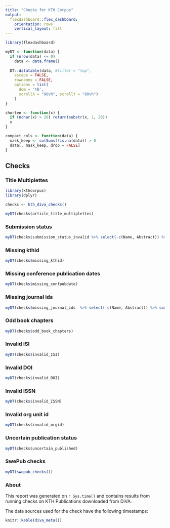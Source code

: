 ```yaml
---
title: "Checks for KTH Corpus"
output: 
  flexdashboard::flex_dashboard:
    orientation: rows
    vertical_layout: fill
---
```


```r
library(flexdashboard)

myDT <- function(data) {
  if (nrow(data) <= 0) 
    data <- data.frame()
  
  DT::datatable(data, #filter = "top",
    escape = FALSE,
    rownames = FALSE,
    options = list(
      dom = 'tB',
      scrollX = "90vh", scrollY = "80vh")
    )
}

shorten <- function(x) {
  if (nchar(x) > 20) return(substr(x, 1, 20))
  x
}

compact_cols <- function(data) {
  mask_keep <- colSums(!is.na(data)) > 0
  data[, mask_keep, drop = FALSE]
}

```

Checks {.tabset}
-----------------------------------------------------------------------

### Title Multiplettes

```r
library(kthcorpus)
library(dplyr)

checks <- kth_diva_checks()

myDT(checks$article_title_multiplettes)
```

### Submission status

```r
myDT(checks$submission_status_invalid %>% select(-c(Name, Abstract)) %>% compact_cols())
```

### Missing kthid

```r
myDT(checks$missing_kthid)
```

### Missing conference publication dates

```r
myDT(checks$missing_confpubdate)
```

### Missing journal ids

```r
myDT(checks$missing_journal_ids  %>% select(-c(Name, Abstract)) %>% compact_cols())
```

### Odd book chapters

```r
myDT(checks$odd_book_chapters)
```

### Invalid ISI

```r
myDT(checks$invalid_ISI)
```

### Invalid DOI

```r
myDT(checks$invalid_DOI)
```

### Invalid ISSN

```r
myDT(checks$invalid_ISSN)
```

### Invalid org unit id

```r
myDT(checks$invalid_orgid)
```

### Uncertain publication status

```r
myDT(checks$uncertain_published)
```

### SwePub checks

```r
myDT(swepub_checks())
```


### About

This report was generated on `r Sys.time()` and contains results from running checks on KTH Publications downloaded from DiVA.

The data sources used for the check have the following timestamps:

```r

knitr::kable(diva_meta())

```

